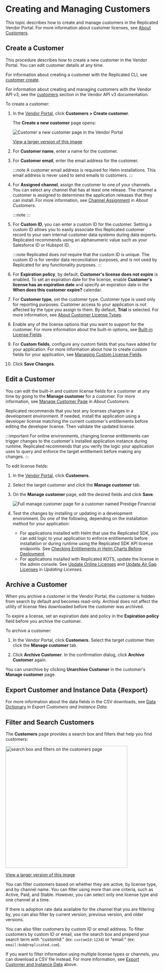
# Creating and Managing Customers

This topic describes how to create and manage customers in the Replicated Vendor Portal. For more information about customer licenses, see [About Customers](licenses-about).

## Create a Customer

This procedure describes how to create a new customer in the Vendor Portal. You can edit customer details at any time.

For information about creating a customer with the Replicated CLI, see [customer create](/reference/replicated-cli-customer-create).

For information about creating and managing customers with the Vendor API v3, see the [customers](https://replicated-vendor-api.readme.io/reference/getcustomerentitlements) section in the Vendor API v3 documentation.

To create a customer:

1. In the [Vendor Portal](https://vendor.replicated.com), click **Customers > Create customer**.

   The **Create a new customer** page opens:

   ![Customer a new customer page in the Vendor Portal](/images/create-customer.png)

   [View a larger version of this image](/images/create-customer.png)

1. For **Customer name**, enter a name for the customer.

1. For **Customer email**, enter the email address for the customer.

   :::note
   A customer email address is required for Helm installations. This email address is never used to send emails to customers.
   :::

1. For **Assigned channel**, assign the customer to one of your channels. You can select any channel that has at least one release. The channel a customer is assigned to determines the application releases that they can install. For more information, see [Channel Assignment](licenses-about#channel-assignment) in _About Customers_.

   :::note
   <ChangeChannel/>
   :::

1. For **Custom ID**, you can enter a custom ID for the customer. Setting a custom ID allows you to easily associate this Replicated customer record to your own internal customer data systems during data exports. Replicated recommends using an alphanumeric value such as your Salesforce ID or Hubspot ID.

   :::note
   Replicated does _not_ require that the custom ID is unique. The custom ID is for vendor data reconciliation purposes, and is not used by Replicated for any functionality purposes.
   :::

1. For **Expiration policy**, by default, **Customer's license does not expire** is enabled. To set an expiration date for the license, enable **Customer's license has an expiration date** and specify an expiration date in the **When does this customer expire?** calendar. 

1. For **Customer type**, set the customer type. Customer type is used only for reporting purposes. Customer access to your application is not affected by the type you assign to them. By default, **Trial** is selected. For more information, see [About Customer License Types](licenses-about-types).

1. Enable any of the license options that you want to support for the customer. For more information about the built-in options, see [Built-in License Fields](licenses-using-builtin-fields).

1. For **Custom fields**, configure any custom fields that you have added for your application. For more information about how to create custom fields for your application, see [Managing Custom License Fields](licenses-adding-custom-fields).

1. Click **Save Changes**.

## Edit a Customer

You can edit the built-in and custom license fields for a customer at any time by going to the **Manage customer** for a customer. For more information, see [Manage Customer Page](licenses-about#manage-customer-page) in _About Customers_.
   
Replicated recommends that you test any licenses changes in a development environment. If needed, install the application using a developer license matching the current customer's entitlements before editing the developer license. Then validate the updated license.

:::important
For online environments, changing license entitlements can trigger changes to the customer's installed application instance during runtime. Replicated recommends that you verify the logic your application uses to query and enforce the target entitlement before making any changes.
:::

To edit license fields:

1. In the [Vendor Portal](https://vendor.replicated.com), click **Customers**.

1. Select the target customer and click the **Manage customer** tab.

1. On the **Manage customer** page, edit the desired fields and click **Save**.

   ![Full manage customer page for a customer named Prestige Financial](/images/customer-details.png)

1. Test the changes by installing or updating in a development environment. Do one of the following, depending on the installation method for your application:
    * For applications installed with Helm that use the Replicated SDK, you can add logic to your application to enforce entitlements before installation or during runtime using the Replicated SDK API license endpoints. See [Checking Entitlements in Helm Charts Before Deployment](licenses-reference-helm).
    * For applications installed with Replicated KOTS, update the license in the admin console. See [Update Online Licenses](/enterprise/updating-licenses#update-online-licenses) and [Update Air Gap Licenses](/enterprise/updating-licenses#update-air-gap-licenses) in _Updating Licenses_.

## Archive a Customer

When you archive a customer in the Vendor Portal, the customer is hidden from search by default and becomes read-only. Archival does not affect the utility of license files downloaded before the customer was archived.

To expire a license, set an expiration date and policy in the **Expiration policy** field before you archive the customer.

To archive a customer:

1. In the Vendor Portal, click **Customers**. Select the target customer then click the **Manage customer** tab.

1. Click **Archive Customer**. In the confirmation dialog, click **Archive Customer** again.

You can unarchive by clicking **Unarchive Customer** in the customer's **Manage customer** page.

## Export Customer and Instance Data {#export}

<Download/>

For more information about the data fields in the CSV downloads, see [Data Dictionary](/vendor/instance-data-export#data-dictionary) in _Export Customers and Instance Data_.
## Filter and Search Customers

The **Customers** page provides a search box and filters that help you find customers:

<img alt="search box and filters on the customers page" src="/images/customers-filter.png" width="400px"/>

[View a larger version of this image](/images/customers-filter.png)

You can filter customers based on whether they are active, by license type, and by channel name. You can filter using more than one criteria, such as Active, Paid, and Stable. However, you can select only one license type and one channel at a time.

If there is adoption rate data available for the channel that you are filtering by, you can also filter by current version, previous version, and older versions.

You can also filter customers by custom ID or email address. To filter customers by custom ID or email, use the search box and prepend your search term with "customId:" (ex: `customId:1234`) or "email:" (ex: `email:bob@replicated.com`).

If you want to filter information using multiple license types or channels, you can download a CSV file instead. For more information, see [Export Customer and Instance Data](#export) above.
